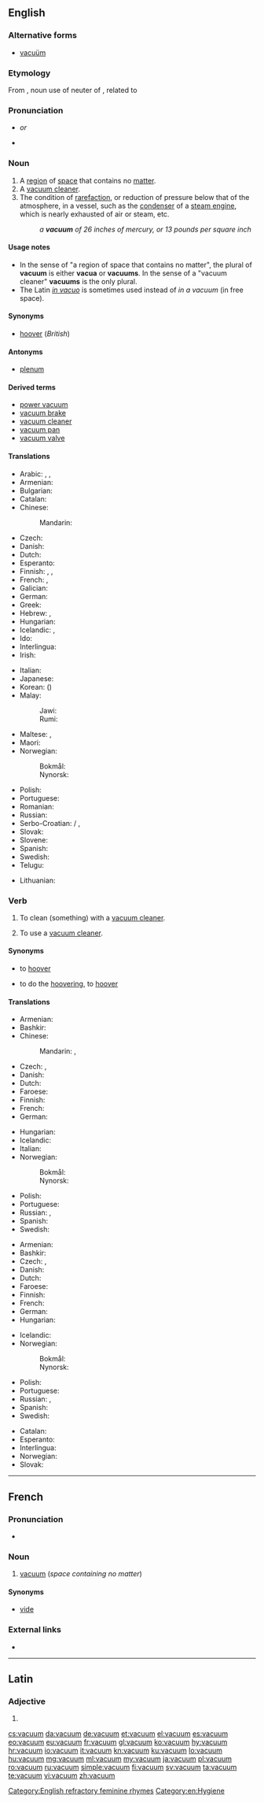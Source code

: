 ==English==

===Alternative forms===
* [[vacuüm]] {{qualifier|rare}}

===Etymology===
From {{etyl|la|en}} {{term|vacuum||lang=la|an empty space, void}}, noun use of neuter of {{term|vacuus||lang=la|empty}}, related to {{term|vaco|vacare|lang=la|be empty}}

===Pronunciation===
* {{IPA|/ˈvækjuəm/|lang=en}} ''or'' {{IPA|/ˈvækjuːm/|lang=en}}
* {{audio|En-us-vacuum.ogg|Audio (US)|lang=en}}

===Noun===
{{wikipedia}}
{{en-noun|s|vacua}} {{qualifier|see [[#Usage notes|usage notes]]}}

# A [[region]] of [[space]] that contains no [[matter]].
# A [[vacuum cleaner]].
# The condition of [[rarefaction]], or reduction of pressure below that of the atmosphere, in a vessel, such as the [[condenser]] of a [[steam engine]], which is nearly exhausted of air or steam, etc.
#: ''a '''vacuum''' of 26 inches of mercury, or 13 pounds per square inch''

====Usage notes====
* In the sense of "a region of space that contains no matter", the plural of '''vacuum''' is either '''vacua''' or '''vacuums'''. In the sense of a "vacuum cleaner" '''vacuums''' is the only plural.
* The Latin ''[[in vacuo]]'' is sometimes used instead of ''in a vacuum'' (in free space).

====Synonyms====
* {{sense|vacuum cleaner}} [[hoover]] (''British'')

====Antonyms====
* {{sense|region of space that contains no matter}} [[plenum]]

====Derived terms====
* [[power vacuum]]
* [[vacuum brake]]
* [[vacuum cleaner]]
* [[vacuum pan]]
* [[vacuum valve]]

====Translations====
{{trans-top|region of space that contains no matter}}
* Arabic: {{t|ar|خلاء|m|tr=khalāʾ}}, {{t|ar|فراغ|m|tr=farāgh}}, {{t+|ar|فضاء|m|tr=faḍāʾ}}
* Armenian: {{t|hy|վակուում}}
* Bulgarian: {{t+|bg|вакуум|m|tr=vakuum}}
* Catalan: {{t|ca|buit|m}}
* Chinese:
*: Mandarin: {{t+|cmn|真空|tr=zhēnkōng|sc=Hani}}
* Czech: {{t+|cs|vakuum|n}}
* Danish: {{t|da|vakuum|n}}
* Dutch: {{t+|nl|vacuüm|n}}
* Esperanto: {{t|eo|vakuo}}
* Finnish: {{t+|fi|tyhjiö}}, {{t|fi|vakuumi}}, {{t|fi|tyhjö}}
* French: {{t+|fr|vide|m}}, {{t+|fr|vacuum|m}}
* Galician: {{t+|gl|baleiro|m}}
* German: {{t+|de|Vakuum|n}}
* Greek: {{t+|el|κενό|n}}
* Hebrew: {{t|he|ואקום|m}}, {{t+|he|ריק|m}}
* Hungarian: {{t+|hu|vákuum}}
* Icelandic: {{t+|is|lofttæmi|n}}, {{t+|is|lofttóm|n}}
* Ido: {{t+|io|vakuo}}
* Interlingua: {{t|ia|vacuo}}
* Irish: {{t+|ga|folús|m}}
{{trans-mid}}
* Italian: {{t+|it|vuoto|m}}
* Japanese: {{t+|ja|真空|tr=しんくう, shinkū}}
* Korean: {{t+|ko|진공|tr=jingong}} ({{t+|ko|眞空}})
* Malay:
*: Jawi: {{t+|ms|ۏاکوم|sc=Arab}}
*: Rumi: {{t+|ms|vakum}}
* Maltese: {{t|mt|vojt|m}}, {{t|mt|frugħ|m}}
* Maori: {{t|mi|korekore}}
* Norwegian:
*: Bokmål: {{t+|nb|vakuum|n}}
*: Nynorsk: {{t|nn|vakuum|n}}
* Polish: {{t+|pl|próżnia|f}}
* Portuguese: {{t+|pt|vácuo|m}}
* Romanian: {{t+|ro|vid|n}}
* Russian: {{t+|ru|ва́куум|m}}
* Serbo-Croatian: {{t+|sh|vakum|m}} / {{t+|sh|vakuum|m}}, {{t|sh|zrakoprazan prostor}}
* Slovak: {{t|sk|vákuum}}
* Slovene: {{t|sl|vákuum|m}}
* Spanish: {{t+|es|vacío|m}}
* Swedish: {{t+|sv|vakuum|n}}
* Telugu: {{t+|te|శూన్యం|tr=śūnyaṃ}}
{{trans-bottom}}

{{trans-see|vacuum cleaner}}

{{checktrans-top}}
* Lithuanian: {{t-check|lt|vakuumas|m}}
{{trans-bottom}}

===Verb===
{{en-verb}}

# {{context|transitive|lang=en}} To clean (something) with a [[vacuum cleaner]].
# {{context|intransitive|lang=en}} To use a [[vacuum cleaner]].

====Synonyms====
* {{sense|transitive sense}} to [[hoover]] {{qualifier|British}}
* {{sense|intransitive sense}} to do the [[hoovering]], to [[hoover]] {{qualifier|British}}

====Translations====
{{trans-top|transitive: to clean with a vacuum cleaner}}
* Armenian: {{t|hy|պիլասոս անել}}
* Bashkir: {{t|ba|һурҙырыу|sc=Cyrl}}
* Chinese:
*: Mandarin: {{t|cmn|吸塵|sc=Hani}}, {{t|cmn|吸尘|tr=xīchén|sc=Hani}}
* Czech: {{t|cs|vysát}}, {{t|cs|vyluxovat}}
* Danish: {{t+|da|støvsuge}}
* Dutch: {{t+|nl|stofzuigen}}
* Faroese: {{t|fo|dustsúgva}}
* Finnish: {{t+|fi|imuroida}}
* French: {{t+|fr|passer l'aspirateur}}
* German: {{t+|de|staubsaugen}}
{{trans-mid}}
* Hungarian: {{t+|hu|porszívózik}}
* Icelandic: {{t|is|ryksuga}}
* Italian: {{t|it|aspirapolverare}}
* Norwegian:
*: Bokmål: {{t|nb|støvsuge}}
*: Nynorsk: {{t|nn|støvsuge}}
* Polish: {{t+|pl|odkurzać}}
* Portuguese: {{t+|pt|aspirar}}
* Russian: {{t+|ru|пылесо́сить|impf}}, {{t+|ru|пропылесосить|pf|tr=pylesósitʹ}}
* Spanish: {{t+|es|aspirar}}
* Swedish: {{t+|sv|dammsuga}}
{{trans-bottom}}

{{trans-top|intransitive: to use a vacuum cleaner}}
* Armenian: {{t|hy|պիլասոս անել}}
* Bashkir: {{t|ba|һурҙырыу|sc=Cyrl}}
* Czech: {{t|cs|vysát}}, {{t|cs|vyluxovat}}
* Danish: {{t+|da|støvsuge}}
* Dutch: {{t+|nl|stofzuigen}}
* Faroese: {{t|fo|dustsúgva}}
* Finnish: {{t+|fi|imuroida}}
* French: {{t+|fr|passer l'aspirateur}}
* German: {{t+|de|staubsaugen}}
* Hungarian: {{t+|hu|porszívózik}}
{{trans-mid}}
* Icelandic: {{t|is|ryksuga}}
* Norwegian:
*: Bokmål: {{t|nb|støvsuge}}
*: Nynorsk: {{t|nn|støvsuge}}
* Polish: {{t+|pl|odkurzać}}
* Portuguese: {{t+|pt|aspirar}}
* Russian: {{t+|ru|пылесо́сить|impf}}, {{t+|ru|пропылесосить|pf|tr=pylesósitʹ}}
* Spanish: {{t+|es|aspirar}}
* Swedish: {{t+|sv|dammsuga}}
{{trans-bottom}}

{{checktrans-top}}
* Catalan: {{t-check|ca|passar l'aspiradora}}
* Esperanto: {{t-check|eo|polvosuĉi}}
* Interlingua: {{t-check|ia|mundar con le aspirator}}
* Norwegian: {{t-check|no|lage vakuum}}
* Slovak: {{t-check|sk|vysávať}}
{{trans-bottom}}

[[Category:English refractory feminine rhymes]]
[[Category:en:Hygiene]]

----

==French==

===Pronunciation===
* {{IPA|/va.kɥɔm/|lang=fr}}

===Noun===
{{fr-noun|m}}

# [[vacuum]] (''space containing no matter'')

====Synonyms====
* [[vide#French|vide]]

===External links===
* {{R:TLFi}}

----

==Latin==

===Adjective===
{{la-adj-form|vacuum}}

# {{inflection of|vacuus||nom|n|s|lang=la}}

[[cs:vacuum]]
[[da:vacuum]]
[[de:vacuum]]
[[et:vacuum]]
[[el:vacuum]]
[[es:vacuum]]
[[eo:vacuum]]
[[eu:vacuum]]
[[fr:vacuum]]
[[gl:vacuum]]
[[ko:vacuum]]
[[hy:vacuum]]
[[hr:vacuum]]
[[io:vacuum]]
[[it:vacuum]]
[[kn:vacuum]]
[[ku:vacuum]]
[[lo:vacuum]]
[[hu:vacuum]]
[[mg:vacuum]]
[[ml:vacuum]]
[[my:vacuum]]
[[ja:vacuum]]
[[pl:vacuum]]
[[ro:vacuum]]
[[ru:vacuum]]
[[simple:vacuum]]
[[fi:vacuum]]
[[sv:vacuum]]
[[ta:vacuum]]
[[te:vacuum]]
[[vi:vacuum]]
[[zh:vacuum]]
